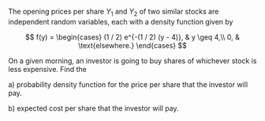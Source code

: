 The opening prices per share $Y_1$ and $Y_2$ of two similar stocks are independent random variables, each with a density function given by

$$
f(y) =
\begin{cases}
    (1 / 2) e^{-(1 / 2) (y - 4)}, & y \geq 4,\\
    0, & \text{elsewhere.}
\end{cases}
$$

On a given morning, an investor is going to buy shares of whichever stock is less expensive.
Find the

a) probability density function for the price per share that the investor will pay.

b) expected cost per share that the investor will pay.
